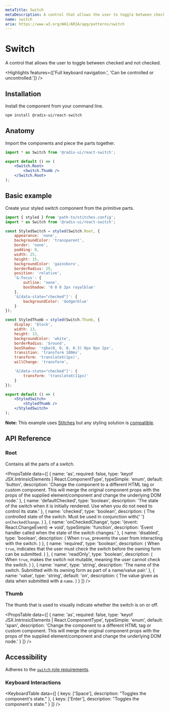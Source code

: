 ```yaml
---
metaTitle: Switch
metaDescription: A control that allows the user to toggle between checked and not checked.
name: switch
aria: https://www.w3.org/WAI/ARIA/apg/patterns/switch
---
```


# Switch

<Description>A control that allows the user to toggle between checked and not checked.</Description>

<Highlights features={['Full keyboard navigation.', 'Can be controlled or uncontrolled.']} />

## Installation

Install the component from your command line.

```bash
npm install @radix-ui/react-switch
```

## Anatomy

Import the components and piece the parts together.

```jsx
import * as Switch from '@radix-ui/react-switch';

export default () => (
	<Switch.Root>
		<Switch.Thumb />
	</Switch.Root>
);
```

## Basic example

Create your styled switch component from the primitive parts.

```jsx
import { styled } from 'path-to/stitches.config';
import * as Switch from '@radix-ui/react-switch';

const StyledSwitch = styled(Switch.Root, {
	appearance: 'none',
	backgroundColor: 'transparent',
	border: 'none',
	padding: 0,
	width: 25,
	height: 15,
	backgroundColor: 'gainsboro',
	borderRadius: 25,
	position: 'relative',
	'&:focus': {
		outline: 'none',
		boxShadow: '0 0 0 2px royalblue'
	},
	'&[data-state="checked"]': {
		backgroundColor: 'dodgerblue'
	}
});

const StyledThumb = styled(Switch.Thumb, {
	display: 'block',
	width: 13,
	height: 13,
	backgroundColor: 'white',
	borderRadius: '$round',
	boxShadow: 'rgba(0, 0, 0, 0.3) 0px 0px 2px',
	transition: 'transform 100ms',
	transform: 'translateX(1px)',
	willChange: 'transform',

	'&[data-state="checked"]': {
		transform: 'translateX(11px)'
	}
});

export default () => (
	<StyledSwitch>
		<StyledThumb />
	</StyledSwitch>
);
```

<Note>

**Note:** This example uses [Stitches](https://stitches.dev) but any styling solution is [compatible](/docs/primitives/overview/styling).

</Note>

## API Reference

### Root

Contains all the parts of a switch.

<PropsTable
	data={[
		{
			name: 'as',
			required: false,
			type: 'keyof JSX.IntrinsicElements | React.ComponentType<any>',
			typeSimple: 'enum',
			default: 'button',
			description:
				'Change the component to a different HTML tag or custom component. This will merge the original component props with the props of the supplied element/component and change the underlying DOM node.'
		},
		{
			name: 'defaultChecked',
			type: 'boolean',
			description:
				'The state of the switch when it is initially rendered. Use when you do not need to control its state.'
		},
		{
			name: 'checked',
			type: 'boolean',
			description: (
				<span>
					The controlled state of the switch. Must be used in conjunction with{' '}
					<Code>onCheckedChange</Code>.
				</span>
			)
		},
		{
			name: 'onCheckedChange',
			type: '(event: React.ChangeEvent<HTMLInputElement>) => void',
			typeSimple: 'function',
			description: 'Event handler called when the state of the switch changes.'
		},
		{
			name: 'disabled',
			type: 'boolean',
			description: (
				<span>
					When <Code>true</Code>, prevents the user from interacting with the switch.
				</span>
			)
		},
		{
			name: 'required',
			type: 'boolean',
			description: (
				<span>
					When <Code>true</Code>, indicates that the user must check the switch before the owning
					form can be submitted.
				</span>
			)
		},
		{
			name: 'readOnly',
			type: 'boolean',
			description: (
				<span>
					When <Code>true</Code>, makes the switch not mutable, meaning the user cannot check the
					switch.
				</span>
			)
		},
		{
			name: 'name',
			type: 'string',
			description:
				'The name of the switch. Submitted with its owning form as part of a name/value pair.'
		},
		{
			name: 'value',
			type: 'string',
			default: 'on',
			description: (
				<span>
					The value given as data when submitted with a <Code>name</Code>.
				</span>
			)
		}
	]}
/>

### Thumb

The thumb that is used to visually indicate whether the switch is on or off.

<PropsTable
	data={[
		{
			name: 'as',
			required: false,
			type: 'keyof JSX.IntrinsicElements | React.ComponentType<any>',
			typeSimple: 'enum',
			default: 'span',
			description:
				'Change the component to a different HTML tag or custom component. This will merge the original component props with the props of the supplied element/component and change the underlying DOM node.'
		}
	]}
/>

## Accessibility

Adheres to the [`switch` role requirements](https://www.w3.org/WAI/ARIA/apg/patterns/switch).

### Keyboard Interactions

<KeyboardTable
	data={[
		{
			keys: ['Space'],
			description: "Toggles the component's state."
		},
		{
			keys: ['Enter'],
			description: "Toggles the component's state."
		}
	]}
/>
